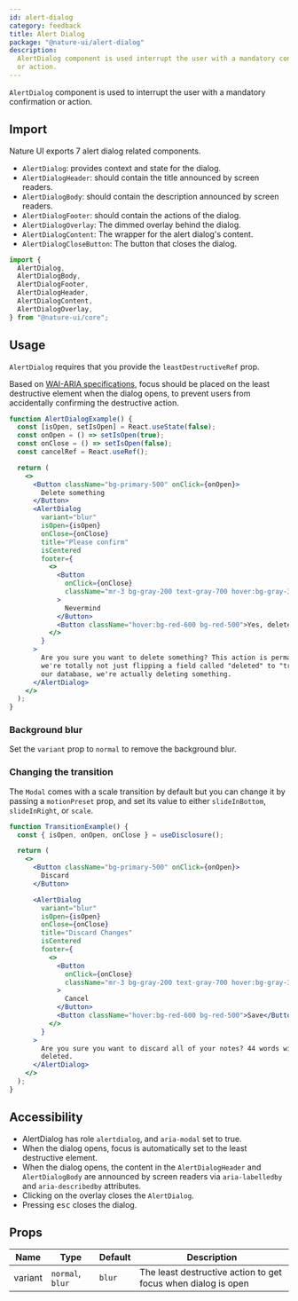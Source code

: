 ```yaml
---
id: alert-dialog
category: feedback
title: Alert Dialog
package: "@nature-ui/alert-dialog"
description:
  AlertDialog component is used interrupt the user with a mandatory confirmation
  or action.
---
```


`AlertDialog` component is used to interrupt the user with a mandatory
confirmation or action.

## Import

Nature UI exports 7 alert dialog related components.

- `AlertDialog`: provides context and state for the dialog.
- `AlertDialogHeader`: should contain the title announced by screen readers.
- `AlertDialogBody`: should contain the description announced by screen readers.
- `AlertDialogFooter`: should contain the actions of the dialog.
- `AlertDialogOverlay`: The dimmed overlay behind the dialog.
- `AlertDialogContent`: The wrapper for the alert dialog's content.
- `AlertDialogCloseButton`: The button that closes the dialog.

```js
import {
  AlertDialog,
  AlertDialogBody,
  AlertDialogFooter,
  AlertDialogHeader,
  AlertDialogContent,
  AlertDialogOverlay,
} from "@nature-ui/core";
```

## Usage

`AlertDialog` requires that you provide the `leastDestructiveRef` prop.

Based on
[WAI-ARIA specifications](https://www.w3.org/TR/wai-aria-practices/#alertdialog),
focus should be placed on the least destructive element when the dialog opens,
to prevent users from accidentally confirming the destructive action.

```jsx
function AlertDialogExample() {
  const [isOpen, setIsOpen] = React.useState(false);
  const onOpen = () => setIsOpen(true);
  const onClose = () => setIsOpen(false);
  const cancelRef = React.useRef();

  return (
    <>
      <Button className="bg-primary-500" onClick={onOpen}>
        Delete something
      </Button>
      <AlertDialog
        variant="blur"
        isOpen={isOpen}
        onClose={onClose}
        title="Please confirm"
        isCentered
        footer={
          <>
            <Button
              onClick={onClose}
              className="mr-3 bg-gray-200 text-gray-700 hover:bg-gray-300"
            >
              Nevermind
            </Button>
            <Button className="hover:bg-red-600 bg-red-500">Yes, delete</Button>
          </>
        }
      >
        Are you sure you want to delete something? This action is permanent, and
        we're totally not just flipping a field called "deleted" to "true" in
        our database, we're actually deleting something.
      </AlertDialog>
    </>
  );
}
```

### Background blur

Set the `variant` prop to `normal` to remove the background blur.

### Changing the transition

The `Modal` comes with a scale transition by default but you can change it by
passing a `motionPreset` prop, and set its value to either `slideInBottom`,
`slideInRight`, or `scale`.

```jsx
function TransitionExample() {
  const { isOpen, onOpen, onClose } = useDisclosure();

  return (
    <>
      <Button className="bg-primary-500" onClick={onOpen}>
        Discard
      </Button>

      <AlertDialog
        variant="blur"
        isOpen={isOpen}
        onClose={onClose}
        title="Discard Changes"
        isCentered
        footer={
          <>
            <Button
              onClick={onClose}
              className="mr-3 bg-gray-200 text-gray-700 hover:bg-gray-300"
            >
              Cancel
            </Button>
            <Button className="hover:bg-red-600 bg-red-500">Save</Button>
          </>
        }
      >
        Are you sure you want to discard all of your notes? 44 words will be
        deleted.
      </AlertDialog>
    </>
  );
}
```

## Accessibility

- AlertDialog has role `alertdialog`, and `aria-modal` set to true.
- When the dialog opens, focus is automatically set to the least destructive
  element.
- When the dialog opens, the content in the `AlertDialogHeader` and
  `AlertDialogBody` are announced by screen readers via `aria-labelledby` and
  `aria-describedby` attributes.
- Clicking on the overlay closes the `AlertDialog`.
- Pressing <kbd>esc</kbd> closes the dialog.

## Props

| Name    | Type             | Default | Description                                                   |
| ------- | ---------------- | ------- | ------------------------------------------------------------- |
| variant | `normal`, `blur` | `blur`  | The least destructive action to get focus when dialog is open |
